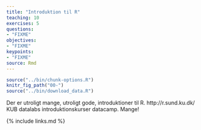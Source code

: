 ```yaml
---
title: "Introduktion til R"
teaching: 10
exercises: 5
questions:
- "FIXME"
objectives:
- "FIXME"
keypoints:
- "FIXME"
source: Rmd
---
```


```r
source("../bin/chunk-options.R")
knitr_fig_path("00-")
source("../bin/download_data.R")
```


Der er utroligt mange, utroligt gode, introduktioner til R. 
http://r.sund.ku.dk/
KUB datalabs introduktionskurser
datacamp. Mange!


{% include links.md %}
